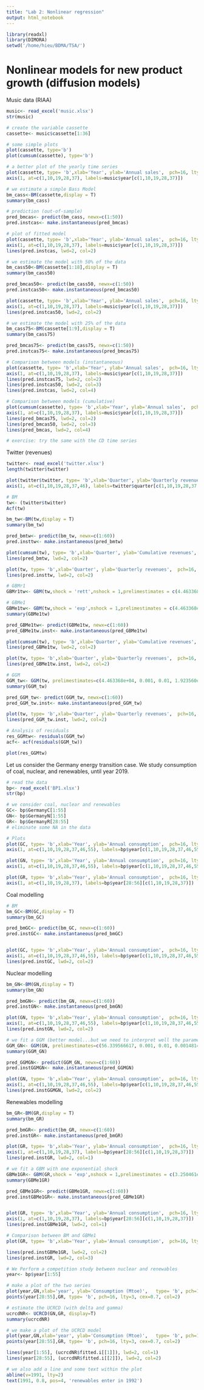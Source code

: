 ```yaml
---
title: "Lab 2: Nonlinear regression"
output: html_notebook
---
```


```r
library(readxl)
library(DIMORA)
setwd('/home/hieu/BDMA/TSA/')
```

# Nonlinear models for new product growth (diffusion models)

Music data (RIAA)

```r
music<- read_excel('music.xlsx')
str(music)

# create the variable cassette
cassette<- music$cassette[1:36]

# some simple plots
plot(cassette, type='b')
plot(cumsum(cassette), type='b')
```

```r
# a better plot of the yearly time series
plot(cassette, type= 'b',xlab='Year', ylab='Annual sales',  pch=16, lty=3, xaxt='n', cex=0.6)
axis(1, at=c(1,10,19,28,37), labels=music$year[c(1,10,19,28,37)])

# we estimate a simple Bass Model 
bm_cass<-BM(cassette,display = T)
summary(bm_cass)
```

```r
# prediction (out-of-sample)
pred_bmcas<- predict(bm_cass, newx=c(1:50))
pred.instcas<- make.instantaneous(pred_bmcas)

# plot of fitted model 
plot(cassette, type= 'b',xlab='Year', ylab='Annual sales',  pch=16, lty=3, xaxt='n', cex=0.6)
axis(1, at=c(1,10,19,28,37), labels=music$year[c(1,10,19,28,37)])
lines(pred.instcas, lwd=2, col=2)
```

```r
# we estimate the model with 50% of the data
bm_cass50<-BM(cassette[1:18],display = T)
summary(bm_cass50)
```

```r
pred_bmcas50<- predict(bm_cass50, newx=c(1:50))
pred.instcas50<- make.instantaneous(pred_bmcas50)

plot(cassette, type= 'b',xlab='Year', ylab='Annual sales',  pch=16, lty=3, xaxt='n', cex=0.6)
axis(1, at=c(1,10,19,28,37), labels=music$year[c(1,10,19,28,37)])
lines(pred.instcas50, lwd=2, col=2)
```

```r
# we estimate the model with 25% of the data
bm_cass75<-BM(cassette[1:9],display = T)
summary(bm_cass75)

pred_bmcas75<- predict(bm_cass75, newx=c(1:50))
pred.instcas75<- make.instantaneous(pred_bmcas75)
```

```r
# Comparison between models (instantaneous)
plot(cassette, type= 'b',xlab='Year', ylab='Annual sales',  pch=16, lty=3, xaxt='n', cex=0.6)
axis(1, at=c(1,10,19,28,37), labels=music$year[c(1,10,19,28,37)])
lines(pred.instcas75, lwd=2, col=2)
lines(pred.instcas50, lwd=2, col=3)
lines(pred.instcas, lwd=2, col=4)

# Comparison between models (cumulative)
plot(cumsum(cassette), type= 'b',xlab='Year', ylab='Annual sales',  pch=16, lty=3, xaxt='n', cex=0.6)
axis(1, at=c(1,10,19,28,37), labels=music$year[c(1,10,19,28,37)])
lines(pred_bmcas75, lwd=2, col=2)
lines(pred_bmcas50, lwd=2, col=3)
lines(pred_bmcas, lwd=2, col=4)

# exercise: try the same with the CD time series
```

Twitter (revenues)

```r
twitter<- read_excel('twitter.xlsx')
length(twitter$twitter)

plot(twitter$twitter, type= 'b',xlab='Quarter', ylab='Quarterly revenues',  pch=16, lty=3, xaxt='n', cex=0.6)
axis(1, at=c(1,10,19,28,37,46), labels=twitter$quarter[c(1,10,19,28,37,46)])
```

```r
# BM
tw<- (twitter$twitter)
Acf(tw)

bm_tw<-BM(tw,display = T)
summary(bm_tw)
```

```r
pred_bmtw<- predict(bm_tw, newx=c(1:60))
pred.insttw<- make.instantaneous(pred_bmtw)

plot(cumsum(tw), type= 'b',xlab='Quarter', ylab='Cumulative revenues',  pch=16, lty=3, cex=0.6, xlim=c(1,60), ylim=c(0,40000))
lines(pred_bmtw, lwd=2, col=2)

plot(tw, type= 'b',xlab='Quarter', ylab='Quarterly revenues',  pch=16, lty=3, cex=0.6, xlim=c(1,60))
lines(pred.insttw, lwd=2, col=2)
```

```r
# GBMr1
GBMr1tw<- GBM(tw,shock = 'rett',nshock = 1,prelimestimates = c(4.463368e+04, 1.923560e-03, 9.142022e-02, 24,38,-0.1))

# GBMe1
GBMe1tw<- GBM(tw,shock = 'exp',nshock = 1,prelimestimates = c(4.463368e+04, 1.923560e-03, 9.142022e-02, 12,-0.1,0.1))
summary(GBMe1tw)
```

```r
pred_GBMe1tw<- predict(GBMe1tw, newx=c(1:60))
pred_GBMe1tw.inst<- make.instantaneous(pred_GBMe1tw)

plot(cumsum(tw), type= 'b',xlab='Quarter', ylab='Cumulative revenues',  pch=16, lty=3, cex=0.6, xlim=c(1,60), ylim=c(0,50000))
lines(pred_GBMe1tw, lwd=2, col=2)

plot(tw, type= 'b',xlab='Quarter', ylab='Quarterly revenues',  pch=16, lty=3, cex=0.6, xlim=c(1,60))
lines(pred_GBMe1tw.inst, lwd=2, col=2)
```

```r
# GGM 
GGM_tw<- GGM(tw, prelimestimates=c(4.463368e+04, 0.001, 0.01, 1.923560e-03, 9.142022e-02))
summary(GGM_tw)
```

```r
pred_GGM_tw<- predict(GGM_tw, newx=c(1:60))
pred_GGM_tw.inst<- make.instantaneous(pred_GGM_tw)

plot(tw, type= 'b',xlab='Quarter', ylab='Quarterly revenues',  pch=16, lty=3, cex=0.6, xlim=c(1,60))
lines(pred_GGM_tw.inst, lwd=2, col=2)

# Analysis of residuals
res_GGMtw<- residuals(GGM_tw)
acf<- acf(residuals(GGM_tw))

plot(res_GGMtw)
```

Let us consider the Germany energy transition case. We study consumption of coal, nuclear, and renewables, until year 2019.

```r
# read the data
bp<- read_excel('BP1.xlsx')
str(bp)

# we consider coal, nuclear and renewables
GC<- bp$GermanyC[1:55]
GN<- bp$GermanyN[1:55]
GR<- bp$GermanyR[28:55] 
# eliminate some NA in the data

# Plots
plot(GC, type= 'b',xlab='Year', ylab='Annual consumption',  pch=16, lty=3, xaxt='n', cex=0.6)
axis(1, at=c(1,10,19,28,37,46,55), labels=bp$year[c(1,10,19,28,37,46,55)])

plot(GN, type= 'b',xlab='Year', ylab='Annual consumption',  pch=16, lty=3, xaxt='n', cex=0.6)
axis(1, at=c(1,10,19,28,37,46,55), labels=bp$year[c(1,10,19,28,37,46,55)])

plot(GR, type= 'b',xlab='Year', ylab='Annual consumption',  pch=16, lty=3, xaxt='n', cex=0.6)
axis(1, at=c(1,10,19,28,37), labels=bp$year[28:56][c(1,10,19,28,37)])
```

Coal modelling

```r
# BM
bm_GC<-BM(GC,display = T)
summary(bm_GC)
```

```r
pred_bmGC<- predict(bm_GC, newx=c(1:60))
pred.instGC<- make.instantaneous(pred_bmGC)


plot(GC, type= 'b',xlab='Year', ylab='Annual consumption',  pch=16, lty=3, xaxt='n', cex=0.6)
axis(1, at=c(1,10,19,28,37,46,55), labels=bp$year[c(1,10,19,28,37,46,55)])
lines(pred.instGC, lwd=2, col=2)
```

Nuclear modelling

```r
bm_GN<-BM(GN,display = T)
summary(bm_GN)
```

```r
pred_bmGN<- predict(bm_GN, newx=c(1:60))
pred.instGN<- make.instantaneous(pred_bmGN)

plot(GN, type= 'b',xlab='Year', ylab='Annual consumption',  pch=16, lty=3, xaxt='n', cex=0.6, ylim=c(0,2))
axis(1, at=c(1,10,19,28,37,46,55), labels=bp$year[c(1,10,19,28,37,46,55)])
lines(pred.instGN, lwd=2, col=2)
```

```r
# we fit a GGM (better model...but we need to interpret well the parameters)
GGM_GN<- GGM(GN, prelimestimates=c(56.339566617, 0.001, 0.01, 0.001481412, 0.129385437))
summary(GGM_GN)
```

```r
pred_GGMGN<- predict(GGM_GN, newx=c(1:60))
pred.instGGMGN<- make.instantaneous(pred_GGMGN)

plot(GN, type= 'b',xlab='Year', ylab='Annual consumption',  pch=16, lty=3, xaxt='n', cex=0.6)
axis(1, at=c(1,10,19,28,37,46,55), labels=bp$year[c(1,10,19,28,37,46,55)])
lines(pred.instGGMGN, lwd=2, col=2)
```

Renewables modelling

```r
bm_GR<-BM(GR,display = T)
summary(bm_GR)
```

```r
pred_bmGR<- predict(bm_GR, newx=c(1:60))
pred.instGR<- make.instantaneous(pred_bmGR)

plot(GR, type= 'b',xlab='Year', ylab='Annual consumption',  pch=16, lty=3, xaxt='n', cex=0.6)
axis(1, at=c(1,10,19,28,37), labels=bp$year[28:56][c(1,10,19,28,37)])
lines(pred.instGR, lwd=2, col=1)
```

```r
# we fit a GBM with one exponential shock
GBMe1GR<- GBM(GR,shock = 'exp',nshock = 1,prelimestimates = c(3.250461e+01, 5.708759e-04, 1.914512e-01, 15,-0.1,0.1))
summary(GBMe1GR)
```

```r
pred_GBMe1GR<- predict(GBMe1GR, newx=c(1:60))
pred.instGBMe1GR<- make.instantaneous(pred_GBMe1GR)


plot(GR, type= 'b',xlab='Year', ylab='Annual consumption',  pch=16, lty=3, xaxt='n', cex=0.6)
axis(1, at=c(1,10,19,28,37), labels=bp$year[28:56][c(1,10,19,28,37)])
lines(pred.instGBMe1GR, lwd=2, col=1)
```

```r
# Comparison between BM and GBMe1
plot(GR, type= 'b',xlab='Year', ylab='Annual consumption',  pch=16, lty=3, cex=0.6, xlim=c(1,60), ylim=c(0,3))

lines(pred.instGBMe1GR, lwd=2, col=2)
lines(pred.instGR, lwd=2, col=3)
```

```r
# We Perform a competition study between nuclear and renewables
year<- bp$year[1:55]

# make a plot of the two series
plot(year,GN,xlab='year', ylab='Consumption (Mtoe)',   type= 'b', pch=16, lty=3, cex=0.7)
points(year[28:55],GR, type= 'b', pch=16, lty=3, cex=0.7, col=2)
```

```r
# estimate the UCRCD (with delta and gamma)
ucrcdNR<- UCRCD(GN,GR, display=T)
summary(ucrcdNR)
```

```r
# we make a plot of the UCRCD model 
plot(year,GN,xlab='year', ylab='Consumption (Mtoe)',   type= 'b', pch=16, lty=3, cex=0.7)
points(year[28:55],GR, type= 'b', pch=16, lty=3, cex=0.7, col=2)

lines(year[1:55], (ucrcdNR$fitted.i[[1]]), lwd=2, col=1)
lines(year[28:55], (ucrcdNR$fitted.i[[2]]), lwd=2, col=2)

# we also add a line and some text within the plot
abline(v=1991, lty=2)
text(1991, 0.8, pos=4, 'renewables enter in 1992')
```
